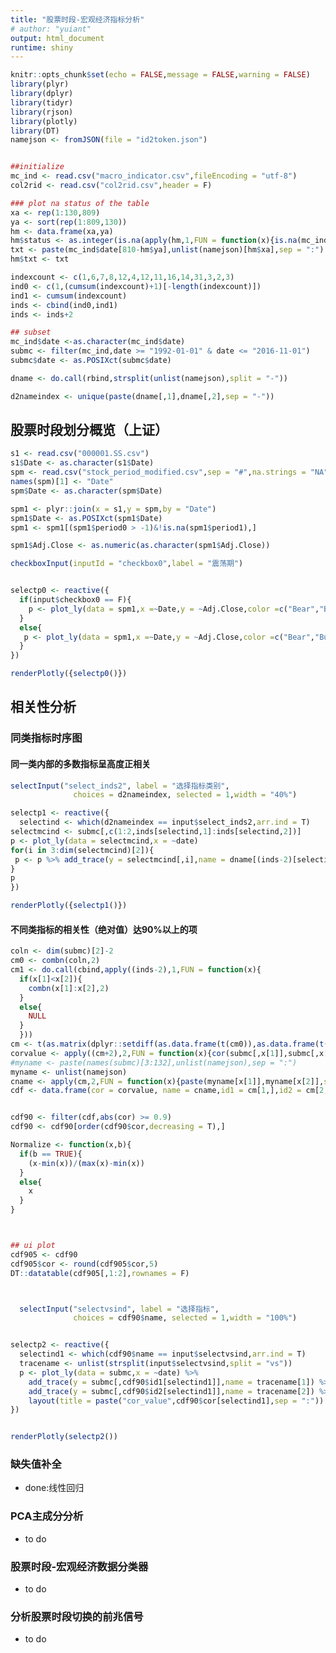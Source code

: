 ```yaml
---
title: "股票时段-宏观经济指标分析"
# author: "yuiant"
output: html_document
runtime: shiny
---
```


```r
knitr::opts_chunk$set(echo = FALSE,message = FALSE,warning = FALSE)
library(plyr)
library(dplyr)
library(tidyr)
library(rjson)
library(plotly)
library(DT)
namejson <- fromJSON(file = "id2token.json")


##initialize
mc_ind <- read.csv("macro_indicator.csv",fileEncoding = "utf-8")
col2rid <- read.csv("col2rid.csv",header = F)

### plot na status of the table
xa <- rep(1:130,809)
ya <- sort(rep(1:809,130))
hm <- data.frame(xa,ya)
hm$status <- as.integer(is.na(apply(hm,1,FUN = function(x){is.na(mc_ind[810-x[2],2+x[1]])})))
txt <- paste(mc_ind$date[810-hm$ya],unlist(namejson)[hm$xa],sep = ":")
hm$txt <- txt

indexcount <- c(1,6,7,8,12,4,12,11,16,14,31,3,2,3)
ind0 <- c(1,(cumsum(indexcount)+1)[-length(indexcount)])
ind1 <- cumsum(indexcount)
inds <- cbind(ind0,ind1)
inds <- inds+2

## subset 
mc_ind$date <-as.character(mc_ind$date)
submc <- filter(mc_ind,date >= "1992-01-01" & date <= "2016-11-01")
submc$date <- as.POSIXct(submc$date)

dname <- do.call(rbind,strsplit(unlist(namejson),split = "-"))

d2nameindex <- unique(paste(dname[,1],dname[,2],sep = "-"))
```

## 股票时段划分概览（上证）

```r
s1 <- read.csv("000001.SS.csv")
s1$Date <- as.character(s1$Date)
spm <- read.csv("stock_period_modified.csv",sep = "#",na.strings = "NA")
names(spm)[1] <- "Date"
spm$Date <- as.character(spm$Date)

spm1 <- plyr::join(x = s1,y = spm,by = "Date")
spm1$Date <- as.POSIXct(spm1$Date)
spm1 <- spm1[(spm1$period0 > -1)&!is.na(spm1$period1),]

spm1$Adj.Close <- as.numeric(as.character(spm1$Adj.Close))

checkboxInput(inputId = "checkbox0",label = "震荡期")


selectp0 <- reactive({
  if(input$checkbox0 == F){
    p <- plot_ly(data = spm1,x =~Date,y = ~Adj.Close,color =c("Bear","Bull")[spm1$period1+1],colors = c("green","red"),text = ~remark)
  }
  else{
   p <- plot_ly(data = spm1,x =~Date,y = ~Adj.Close,color =c("Bear","Bull","unknown")[spm1$period0+1],colors = c("green","red","yellow"),text = ~remark)
  }
})

renderPlotly({selectp0()})

```




## 相关性分析
### 同类指标时序图
#### 同一类内部的多数指标呈高度正相关

```r

selectInput("select_inds2", label = "选择指标类别",
              choices = d2nameindex, selected = 1,width = "40%")

selectp1 <- reactive({
  selectind <- which(d2nameindex == input$select_inds2,arr.ind = T)
selectmcind <- submc[,c(1:2,inds[selectind,1]:inds[selectind,2])]
p <- plot_ly(data = selectmcind,x = ~date)
for(i in 3:dim(selectmcind)[2]){
 p <- p %>% add_trace(y = selectmcind[,i],name = dname[(inds-2)[selectind,1]:(inds-2)[selectind,2],3][i-2])
}
p
})

renderPlotly({selectp1()})

```

#### 不同类指标的相关性（绝对值）达90%以上的项
```r
coln <- dim(submc)[2]-2
cm0 <- combn(coln,2)
cm1 <- do.call(cbind,apply((inds-2),1,FUN = function(x){
  if(x[1]<x[2]){
    combn(x[1]:x[2],2)
  }
  else{
    NULL
  }
  }))
cm <- t(as.matrix(dplyr::setdiff(as.data.frame(t(cm0)),as.data.frame(t(cm1)))))
corvalue <- apply((cm+2),2,FUN = function(x){cor(submc[,x[1]],submc[,x[2]],use = "na.or.complete")})
#myname <- paste(names(submc)[3:132],unlist(namejson),sep = ":")
myname <- unlist(namejson)
cname <- apply(cm,2,FUN = function(x){paste(myname[x[1]],myname[x[2]],sep = "vs")})
cdf <- data.frame(cor = corvalue, name = cname,id1 = cm[1,],id2 = cm[2,])


cdf90 <- filter(cdf,abs(cor) >= 0.9)
cdf90 <- cdf90[order(cdf90$cor,decreasing = T),]

Normalize <- function(x,b){
  if(b == TRUE){
    (x-min(x))/(max(x)-min(x))
  }
  else{
    x
  }
}



## ui plot
cdf905 <- cdf90
cdf905$cor <- round(cdf905$cor,5)
DT::datatable(cdf905[,1:2],rownames = F)



  selectInput("selectvsind", label = "选择指标",
              choices = cdf90$name, selected = 1,width = "100%")


selectp2 <- reactive({
  selectind1 <- which(cdf90$name == input$selectvsind,arr.ind = T)
  tracename <- unlist(strsplit(input$selectvsind,split = "vs"))
  p <- plot_ly(data = submc,x = ~date) %>% 
    add_trace(y = submc[,cdf90$id1[selectind1]],name = tracename[1]) %>%
    add_trace(y = submc[,cdf90$id2[selectind1]],name = tracename[2]) %>%
    layout(title = paste("cor_value",cdf90$cor[selectind1],sep = ":"))
})


renderPlotly(selectp2())

```

### 缺失值补全
- done:线性回归

### PCA主成分分析
- to do

### 股票时段-宏观经济数据分类器
- to do

### 分析股票时段切换的前兆信号
- to do






